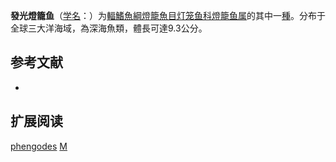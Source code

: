 {{Speciesbox
| name = 發光燈籠鱼
| status = NE
| status_system = IUCN3.1
| image = 
| genus = Myctophum
| species = phengodes
| authority = [[Lütken|Lütken]], 1892
| synonyms = *''Ctenoscopelus phengodes''<br /><small>Lütken, 1892</small>
*''Ctenoscopelus phengodeus''<br /><small>Lütken, 1892</small>
*''Myctophum phengoides''<br /><small>Lütken, 1892</small>
*''Scopelus phengodes''<br /><small>Lütken, 1892</small>
}}

'''發光燈籠鱼'''（[[学名|学名]]：{{lang|la|''Myctophum phengodes''}}）为[[輻鰭魚綱|輻鰭魚綱]][[燈籠魚目|燈籠魚目]][[灯笼鱼科|灯笼鱼科]][[燈籠鱼属|燈籠鱼属]]的其中一[[種|種]]。分布于全球三大洋海域，為深海魚類，體長可達9.3公分。

== 参考文献 ==
{{refbegin}}
*{{FishBase_species|genus=Myctophum|species=phengodes|year=2012|month=2}}
{{refend}}

== 扩展阅读 ==
{{refbegin}}
{{wikispecies-inline|Myctophum phengodes|發光燈籠鱼}}
{{refend}}
{{Taxonbar|from=Q1994998}}

[[Category:燈籠鱼属|phengodes]]
[[Category:1892年描述的魚類|M]]


{{灯笼鱼目小作品}}